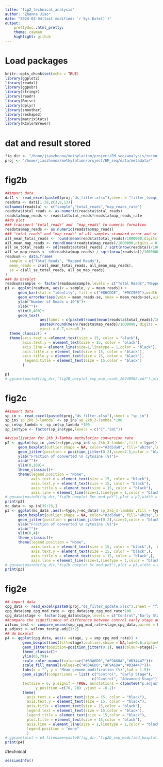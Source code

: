 ```yaml
---
title: "fig2_technical_analysis"
author: "Zhenna Jiao"
date: "2024-03-04(last modified: `r Sys.Date()`)"
output: 
    prettydoc::html_pretty:
    theme: cayman
    highlight: github
---
```

# Load packages
```r
knitr::opts_chunk$set(echo = TRUE)
library(ggplot2)
library(readxl)
library(ggpubr)
library(stringr)
library(readr)
library(Rmisc)
library(dplyr)
library(smoother)
library(reshape2)
library(matrixStats)
library(RColorBrewer)
```

# dat and result stored
```r
fig_dir <- "/home/jiaozhenna/methylation/project/EM_seq/analysis/technical/figure/fig2/"
proj <- "/home/jiaozhenna/methylation/project/EM_seq/data/metadata/"
```
# fig2b
```r
##import data
dat1 <- read_excel(paste0(proj,"ds_filter.xlsx"),sheet = "filter_lowqc_smp")
readsta <- dat1[1:38,c(3,8,13)]
colnames(readsta) <- c("sample","total_reads","map_reads_rate")
readsta$total_reads <- as.numeric(readsta$total_reads)
readsta$map_reads <- readsta$total_reads*readsta$map_reads_rate
##do plot
### transport "total_reads" and  "map_reads" to numeric formation 
readsta$map_reads <- as.numeric(readsta$map_reads)
### "total_reads" and "map_reads" of all samples standard error and st
all_mean_total_reads <- round(mean(readsta$total_reads)/1000000,digits = 0)
all_mean_map_reads <- round(mean(readsta$map_reads)/1000000,digits = 0)
all_se_total_reads <- sd(readsta$total_reads) / sqrt(nrow(readsta))/1000000
all_se_map_reads <- sd(readsta$map_reads) / sqrt(nrow(readsta))/1000000
readsum <- data.frame(
  sample = c("Total Reads", "Mapped Reads"),
  mean_reads = c(all_mean_total_reads, all_mean_map_reads),
  se = c(all_se_total_reads, all_se_map_reads)
)
### do barplot 
readsum$sample <- factor(readsum$sample,levels = c("Total Reads","Mapped Reads"))
p1 <- ggplot(readsum, aes(x = sample, y = mean_reads)) +
      geom_bar(stat = "identity", fill = c("#86CDDE", "#9CC9E0"),width = 0.5) +
      geom_errorbar(aes(ymin = mean_reads-se, ymax = mean_reads+se),width = 0.1,color = "black") +
      ylab("Number of Reads x 10^6")+
      xlab("")+
      ylim(0,400)+
      geom_text(
                aes(label = c(paste0(round(mean(readsta$total_reads)/1000000, digits = 0),"M"),
                paste0(round(mean(readsta$map_reads)/1000000, digits = 0),"M"))),
                vjust =-0.7,size=5 )+
  theme_classic() +
  theme(axis.text.x =element_text(size = 15, color = "black"),  
        axis.text.y = element_text(size = 15, color = "black"),
        axis.line = element_line(size=1,linetype = 1,color = "black"),
        axis.title.x = element_text(size = 15, color = "black"),
        axis.title.y = element_text(size = 15, color = "black"),
         legend.title = element_text(size = 15,color = "black")
        )
 
p1
# ggsave(paste0(fig_dir,"fig2B_barplot_smp_map_reads_20240902.pdf"),plot = p6,width = 4,height =4,dpi = 300)
```
# fig2c
```r
##import data
sp_in <- read_excel(paste0(proj,"ds_filter.xlsx"),sheet = "sp_in")
sp_in$`sp_2kb_3-lambda` <- sp_in$`sp_2kb_3-lambda`*100
sp_in$sp_lambda <- sp_in$sp_lambda *100
sp_in$type <- factor(sp_in$type,levels = c("C","5mC"))

##visulization for 2kb_3-lambda methylation conversion rate
p2 <- ggplot(sp_in ,aes(x=type,y=sp_in$`sp_2kb_3-lambda`,fill = type)) +
      geom_boxplot(outlier.shape = NA, color="#3d5da8", fill="white",lwd=1.5) +
      geom_jitter(position = position_jitter(0.2),size=2.5,color = "black", alpha=1) +
      ylab("Fraction of converted \n cytosine (%)")+
      xlab("")+
      ylim(0,100)+
      theme_classic()+
      theme(legend.position = "None",
            axis.text.x = element_text(size = 15, color = "black"),  
            axis.text.y = element_text(size = 15, color = "black"),
            axis.title.y = element_text(size = 15, color = "black"),
            axis.line = element_line(size=1,linetype = 1,color = "black"))
# ggsave(paste0(fig_dir,"fig2b_boxplot_5mc_mod.pdf"),plot = p2,width = 4,height = 6,dpi = 300)
print(p2)
mc_data <- sp_in[39:76,]
p3 <- ggplot(mc_data ,aes(x=type,y=mc_data$`sp_2kb_3-lambda`,fill = type)) +
      geom_boxplot(outlier.shape = NA, color="#3d5da8", fill="white",lwd=1.5,width = 0.3) +
      geom_jitter(position = position_jitter(0.2),size=2,color = "black", alpha=1) +
      ylab("Fraction of converted \n cytosine (%)")+
      xlab("")+
      ylim(0,4)+
      theme_classic()+
      theme(legend.position = "None",
            axis.text.x = element_text(size = 15, color = "black",),  # 设置X轴字体大小为12
            axis.text.y = element_text(size = 15, color = "black",),
            axis.title.y = element_text(size = 15, color = "black",),
            axis.line = element_line(size=1,linetype = 1,color = "black"))
# ggsave(paste0(fig_dir,"fig2b_boxplot_5c_mod.pdf"),plot = p3,width = 4,height = 6,dpi = 300)
print(p3)
```
# fig2e
```r
## import data
cpg_data <- read_excel(paste0(proj,"ds_filter_update.xlsx"),sheet = "filter_sample_CpG_modified")
cpg_data$smp_cpg_mod_rate <- cpg_data$smp_cpg_mod_rate*100
cpg_data$stage <- factor(cpg_data$stage,levels = c("Control","Early Stage","Advanced Stage"))
##compare the significance of difference between control early stage and advanced stage 
wilcox_test <- compare_means(smp_cpg_mod_rate~stage,cpg_data,paired = F ,method = "wilcox.test",p.adjust.method = "BH")
p_adjust <- wilcox_test$p.adj[1:2]
## do boxplot 
p4 <- ggplot(cpg_data, aes(x =stage, y = smp_cpg_mod_rate)) +
        geom_boxplot(aes(fill=stage),outlier.shape = NA,lwd=0.6,alpha=0.5)+
        geom_jitter(position=position_jitter(0.1), aes(colour=stage))+
        theme_classic()+
        ylim(65,79)+
        scale_color_manual(values=c("#63A6D0","#F9A68A","#D34447"))+
        scale_fill_manual(values=c("#63A6D0","#F9A68A","#D34447"))+
        labs(x = "", y = "Mean genome modification (%)",lwd = 1.5)+
        geom_signif(comparisons = list( c("Control", "Early Stage"),
                                        c("Control", "Advanced Stage")),
        textsize = 6, p.signif = TRUE, annotations = c(paste0("p.adjust = ", round(p_adjust, 3))),
              y_position =c(76, 78) ,vjust = -0.2)+
        theme(
          axis.text.x = element_text(size = 15, color = "black"),
          axis.text.y = element_text(size = 15, color = "black"),
          axis.title = element_text(size = 15,color = "black"),
          legend.text = element_text(size = 15,color = "black"), 
          legend.title = element_text(size = 15,color = "black"),
          plot.title = element_text(size = 15,color = "black"),
          axis.line = element_line(size = 1,linetype = 1,color = "black"),
          legend.position = "none"
          )
# ggsave(plot = p4,filename=paste0(fig_dir,"fig2D_smp_modified_boxplot.pdf"),width = 8,height = 6,dpi = 300)
print(p4)
```

#technical
```r
sessionInfo()
```

